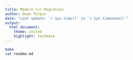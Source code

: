 ```yaml
---
title: Modern C++ Migration
author: Dean Turpin
date: "Last update: `r Sys.time()` in `r Sys.timezone()`"
output:
  html_document:
    theme: united
    highlight: textmate
---
```


```bash
make
cat readme.md
```

